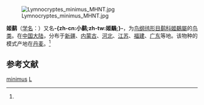 {{noteTA
|T=zh-cn:姬鹬; zh-tw:小鷸; 
|1=zh-cn:姬鹬; zh-tw:小鷸;
|2=zh-cn:姬鹬属; zh-tw:姬鷸屬;
}}
{{speciesbox
| name = 姬鹬
| status           = LC
| status_system    = IUCN3.1
| status_ref       = <ref>{{IUCN|id=22693133 |title=''Lymnocryptes minimus'' |assessor=BirdLife International |assessor-link=BirdLife International |version=2013.2 |year=2012 |accessdate=26 November 2013}}</ref>
| image = Lymnocryptes minimus.jpg
| genus = Lymnocryptes
| species = minimus
| authority = (Brunnich)<ref name='id1915'>{{cite web| url =http://www.bioinfo.cn/db05/BjdwSpecies.php?action=view&id=1915| title =姬鹬| work =《中国动物物种编目数据库》| publisher =中国科学院微生物研究所| author =中国科学院动物研究所| accessdate =2009-04-04| deadurl =yes| archiveurl =https://web.archive.org/web/20160305022154/http://www.bioinfo.cn/db05/BjdwSpecies.php?action=view&id=1915| archivedate =2016-03-05}}</ref>
| synonyms =  *''Scolopax minima'' <small>Brünnich, 1764</small>
| range_map = LymnocryptesMinimusIUCN2019-2.png
| range_map_caption = ''L. minimus'' 分佈範圍{{leftlegend|#00FF00|繁殖區|outline=gray}} {{leftlegend|#007FFF|非繁殖區|outline=gray}}
}}
[[File:Lymnocryptes_minimus_MHNT.jpg|thumb]]

'''姬鹬'''（[[学名|学名]]：{{lang|la|''Lymnocryptes minimus''}}）又名'''-{zh-cn:小鹬;zh-tw:姬鷸;}-'''，为[[鸟纲|鸟纲]][[鸻形目|鸻形目]][[鹬科|鹬科]][[姬鷸屬|姬鷸屬]]的[[鸟类|鸟类]]。在[[中国大陆|中国大陆]]，分布于[[新疆|新疆]]、[[内蒙古|内蒙古]]、[[河北|河北]]、[[江苏|江苏]]、[[福建|福建]]、[[广东|广东]]等地。该物种的模式产地在[[丹麦|丹麦]]。<ref name='id1915'/>

== 参考文献 ==
{{reflist}}
{{Taxonbar|from=Q26711}}

[[Category:姬鹬属|minimus]]
[[Category:1764年描述的鸟类|L]]

{{Charadriiformes-stub}}